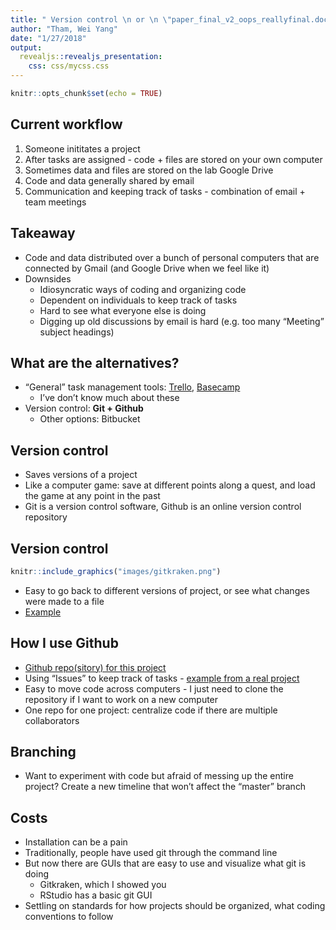 ```yaml
---
title: " Version control \n or \n \"paper_final_v2_oops_reallyfinal.docx\" no more"
author: "Tham, Wei Yang"
date: "1/27/2018"
output: 
  revealjs::revealjs_presentation:
    css: css/mycss.css
---
```


```r
knitr::opts_chunk$set(echo = TRUE)
```

## Current workflow

1. Someone inititates a project
1. After tasks are assigned - code + files are stored on your own computer
1. Sometimes data and files are stored on the lab Google Drive 
1. Code and data generally shared by email
1. Communication and keeping track of tasks - combination of email + team meetings

## Takeaway

- Code and data distributed over a bunch of personal computers that are connected by Gmail (and Google Drive when we feel like it) 
- Downsides
    + Idiosyncratic ways of coding and organizing code
    + Dependent on individuals to keep track of tasks
    + Hard to see what everyone else is doing
    + Digging up old discussions by email is hard (e.g. too many "Meeting" subject headings)
    
## What are the alternatives?

- "General" task management tools: [Trello](https://trello.com/), [Basecamp](https://basecamp.com/how-it-works)
    + I've don't know much about these
- Version control: **Git + Github**
    + Other options: Bitbucket
    
## Version control
- Saves versions of a project
- Like a computer game: save at different points along a quest, and load the game at any point in the past
- Git is a version control software, Github is an online version control repository

## Version control

```r
knitr::include_graphics("images/gitkraken.png")
```

- Easy to go back to different versions of project, or see what changes were made to a file
- [Example](https://github.com/weiyangtham/stem_cells/commits/master/paper.Rmd)

## How I use Github
- [Github repo(sitory) for this project](https://github.com/weiyangtham/github_demo)
- Using "Issues" to keep track of tasks - [example from a real project](https://github.com/weiyangtham/spillovers_studysections/issues)
- Easy to move code across computers - I just need to clone the repository if I want to work on a new computer 
- One repo for one project: centralize code if there are multiple collaborators

## Branching
- Want to experiment with code but afraid of messing up the entire project? Create a new timeline that won't affect the "master" branch

## Costs
- Installation can be a pain
- Traditionally, people have used git through the command line
- But now there are GUIs that are easy to use and visualize what git is doing
    - Gitkraken, which I showed you
    - RStudio has a basic git GUI 
- Settling on standards for how projects should be organized, what coding conventions to follow


